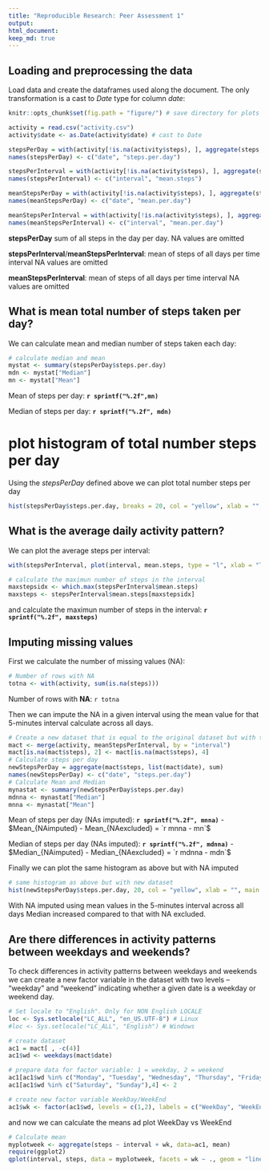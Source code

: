 ```yaml
---
title: "Reproducible Research: Peer Assessment 1"
output: 
html_document:
keep_md: true
---
```



## Loading and preprocessing the data

Load data and create the dataframes used along the document. The only transformation is a cast to *Date* type for column *date*: 

```r
knitr::opts_chunk$set(fig.path = "figure/") # save directory for plots

activity = read.csv("activity.csv")
activity$date <- as.Date(activity$date) # cast to Date

stepsPerDay = with(activity[!is.na(activity$steps), ], aggregate(steps, list(date), sum))
names(stepsPerDay) <- c("date", "steps.per.day")

stepsPerInterval = with(activity[!is.na(activity$steps), ], aggregate(steps, list(interval), mean))
names(stepsPerInterval) <- c("interval", "mean.steps")

meanStepsPerDay = with(activity[!is.na(activity$steps), ], aggregate(steps, list(date), mean))
names(meanStepsPerDay) <- c("date", "mean.per.day")

meanStepsPerInterval = with(activity[!is.na(activity$steps), ], aggregate(steps, list(interval), mean))
names(meanStepsPerInterval) <- c("interval", "mean.per.day")

```

**stepsPerDay** sum of all steps in the day per day. NA values are omitted

**stepsPerInterval**/**meanStepsPerInterval**: mean of steps of all days per time interval NA values are omitted

**meanStepsPerInterval**: mean of steps of all days per time interval NA values are omitted

## What is mean total number of steps taken per day?
We can calculate mean and median number of steps taken each day:
```r
# calculate median and mean
mystat <- summary(stepsPerDay$steps.per.day)
mdn <- mystat["Median"]
mn <- mystat["Mean"]
```
Mean of steps per day: **`r sprintf("%.2f",mn)`**

Median of steps per day: **`r sprintf("%.2f", mdn)`**

# plot histogram of total number steps per day
Using the *stepsPerDay* defined above we can plot total number steps per day

```r

hist(stepsPerDay$steps.per.day, breaks = 20, col = "yellow", xlab = "", main = "Total number of steps taken each day (NA excluded)")

```



## What is the average daily activity pattern?

We can plot the average steps per interval:

```r
with(stepsPerInterval, plot(interval, mean.steps, type = "l", xlab = "Time interval (5 min)", ylab = "Average steps per day", main = "Average steps taken per day @5 minutes intervals"))

# calculate the maximun number of steps in the interval
maxstepsidx <- which.max(stepsPerInterval$mean.steps)
maxsteps <- stepsPerInterval$mean.steps[maxstepsidx]

```
and calculate the maximun number of steps in the interval: **`r sprintf("%.2f", maxsteps)`**

## Imputing missing values
First we calculate the number of missing values (NA):
```r

# Number of rows with NA
totna <- with(activity, sum(is.na(steps)))

```
Number of rows with **NA**: `r totna`

Then we can impute the NA in a given interval using the mean value for that 5-minutes interval  calculate across all days. 

```r

# Create a new dataset that is equal to the original dataset but with the missing data filled in
mact <- merge(activity, meanStepsPerInterval, by = "interval")
mact[is.na(mact$steps), 2] <- mact[is.na(mact$steps), 4]
# Calculate steps per day
newStepsPerDay = aggregate(mact$steps, list(mact$date), sum)
names(newStepsPerDay) <- c("date", "steps.per.day")
# Calculate Mean and Median
mynastat <- summary(newStepsPerDay$steps.per.day)
mdnna <- mynastat["Median"]
mnna <- mynastat["Mean"]
```
Mean of steps per day (NAs imputed): **`r sprintf("%.2f", mnna)`** - $Mean_{NAimputed} - Mean_{NAexcluded} =  `r mnna - mn`$

Median of steps per day (NAs imputed): **`r sprintf("%.2f", mdnna)`** - $Median_{NAimputed} - Median_{NAexcluded} =  `r mdnna - mdn`$

Finally we can plot the same histogram as above but with NA imputed
```r

# same histogram as above but with new dataset
hist(newStepsPerDay$steps.per.day, 20, col = "yellow", xlab = "", main = "Total number of steps taken each day (NA imputed)")

```



With NA imputed using mean values in the 5-minutes interval across all days Median increased compared to that with NA excluded.  


## Are there differences in activity patterns between weekdays and weekends?

To check differences in activity patterns between weekdays and weekends we can create a new factor variable in the dataset with two levels – “weekday” and “weekend” indicating whether a given date is a weekday or weekend day.

```r
# Set locale to "English". Only for NON English LOCALE
loc <- Sys.setlocale("LC_ALL", "en_US.UTF-8") # Linux
#loc <- Sys.setlocale("LC_ALL", "English") # Windows

# create dataset 
ac1 = mact[ , -c(4)]
ac1$wd <- weekdays(mact$date)

# prepare data for factor variable: 1 = weekday, 2 = weekend
ac1[ac1$wd %in% c("Monday", "Tuesday", "Wednesday", "Thursday", "Friday"),4] <- 1
ac1[ac1$wd %in% c("Saturday", "Sunday"),4] <- 2

# create new factor variable WeekDay/WeekEnd
ac1$wk <- factor(ac1$wd, levels = c(1,2), labels = c("WeekDay", "WeekEnd"))

```

and now we can calculate the means ad plot WeekDay vs WeekEnd
```r

# Calculate mean
myplotweek <- aggregate(steps ~ interval + wk, data=ac1, mean)
require(ggplot2)
qplot(interval, steps, data = myplotweek, facets = wk ~ ., geom = "line")

```

